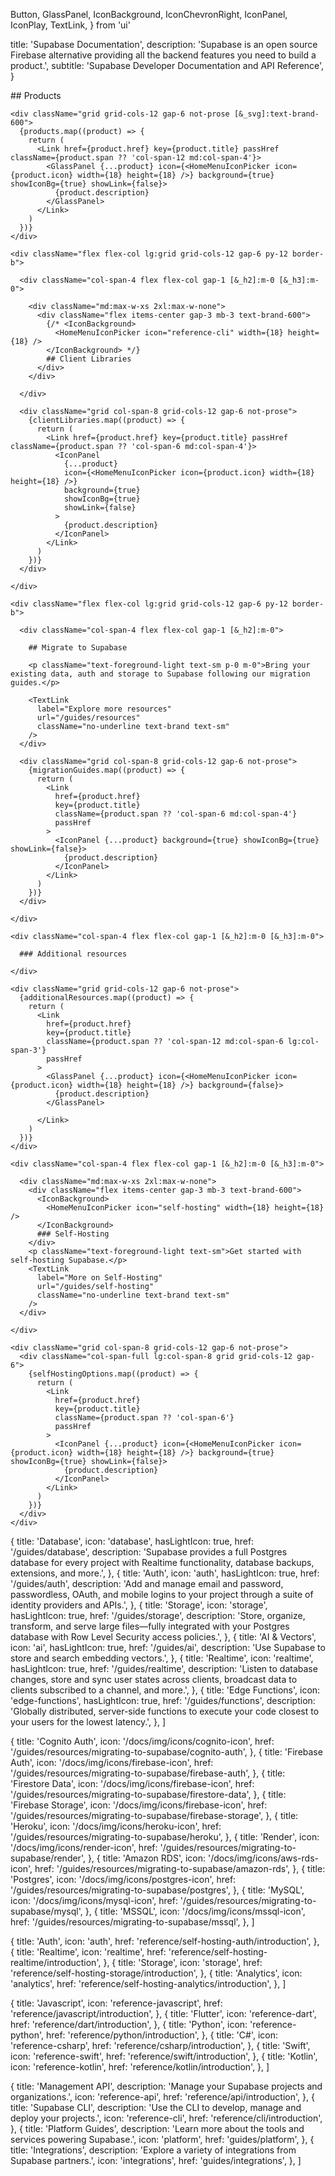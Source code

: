   Button,
  GlassPanel,
  IconBackground,
  IconChevronRight,
  IconPanel,
  IconPlay,
  TextLink,
} from 'ui'


  title: 'Supabase Documentation',
  description:
    'Supabase is an open source Firebase alternative providing all the backend features you need to build a product.',
  subtitle: 'Supabase Developer Documentation and API Reference',
}

<div className="flex flex-col">
  <div>
    <div className="max-w-xl">
      ## Products
    </div>

    <div className="grid grid-cols-12 gap-6 not-prose [&_svg]:text-brand-600">
      {products.map((product) => {
        return (
          <Link href={product.href} key={product.title} passHref className={product.span ?? 'col-span-12 md:col-span-4'}>
            <GlassPanel {...product} icon={<HomeMenuIconPicker icon={product.icon} width={18} height={18} />} background={true} showIconBg={true} showLink={false}>
              {product.description}
            </GlassPanel>
          </Link>
        )
      })}
    </div>

    <div className="flex flex-col lg:grid grid-cols-12 gap-6 py-12 border-b">

      <div className="col-span-4 flex flex-col gap-1 [&_h2]:m-0 [&_h3]:m-0">

        <div className="md:max-w-xs 2xl:max-w-none">
          <div className="flex items-center gap-3 mb-3 text-brand-600">
            {/* <IconBackground>
              <HomeMenuIconPicker icon="reference-cli" width={18} height={18} />
            </IconBackground> */}
            ## Client Libraries
          </div>
        </div>

      </div>

      <div className="grid col-span-8 grid-cols-12 gap-6 not-prose">
        {clientLibraries.map((product) => {
          return (
            <Link href={product.href} key={product.title} passHref  className={product.span ?? 'col-span-6 md:col-span-4'}>
              <IconPanel
                {...product}
                icon={<HomeMenuIconPicker icon={product.icon} width={18} height={18} />}
                background={true}
                showIconBg={true}
                showLink={false}
              >
                {product.description}
              </IconPanel>
            </Link>
          )
        })}
      </div>

    </div>

    <div className="flex flex-col lg:grid grid-cols-12 gap-6 py-12 border-b">

      <div className="col-span-4 flex flex-col gap-1 [&_h2]:m-0">

        ## Migrate to Supabase

        <p className="text-foreground-light text-sm p-0 m-0">Bring your existing data, auth and storage to Supabase following our migration guides.</p>

        <TextLink
          label="Explore more resources"
          url="/guides/resources"
          className="no-underline text-brand text-sm"
        />
      </div>

      <div className="grid col-span-8 grid-cols-12 gap-6 not-prose">
        {migrationGuides.map((product) => {
          return (
            <Link
              href={product.href}
              key={product.title}
              className={product.span ?? 'col-span-6 md:col-span-4'}
              passHref
            >
              <IconPanel {...product} background={true} showIconBg={true} showLink={false}>
                {product.description}
              </IconPanel>
            </Link>
          )
        })}
      </div>

    </div>

  </div>

  <div className="flex flex-col gap-6 py-12 border-b">

    <div className="col-span-4 flex flex-col gap-1 [&_h2]:m-0 [&_h3]:m-0">

      ### Additional resources

    </div>

    <div className="grid grid-cols-12 gap-6 not-prose">
      {additionalResources.map((product) => {
        return (
          <Link
            href={product.href}
            key={product.title}
            className={product.span ?? 'col-span-12 md:col-span-6 lg:col-span-3'}
            passHref
          >
            <GlassPanel {...product} icon={<HomeMenuIconPicker icon={product.icon} width={18} height={18} />} background={false}>
              {product.description}
            </GlassPanel>

          </Link>
        )
      })}
    </div>

  </div>

  <div className="flex flex-col lg:grid grid-cols-12 gap-6 py-12">

    <div className="col-span-4 flex flex-col gap-1 [&_h2]:m-0 [&_h3]:m-0">

      <div className="md:max-w-xs 2xl:max-w-none">
        <div className="flex items-center gap-3 mb-3 text-brand-600">
          <IconBackground>
            <HomeMenuIconPicker icon="self-hosting" width={18} height={18} />
          </IconBackground>
          ### Self-Hosting
        </div>
        <p className="text-foreground-light text-sm">Get started with self-hosting Supabase.</p>
        <TextLink
          label="More on Self-Hosting"
          url="/guides/self-hosting"
          className="no-underline text-brand text-sm"
        />
      </div>

    </div>

    <div className="grid col-span-8 grid-cols-12 gap-6 not-prose">
      <div className="col-span-full lg:col-span-8 grid grid-cols-12 gap-6">
        {selfHostingOptions.map((product) => {
          return (
            <Link
              href={product.href}
              key={product.title}
              className={product.span ?? 'col-span-6'}
              passHref
            >
              <IconPanel {...product} icon={<HomeMenuIconPicker icon={product.icon} width={18} height={18} />} background={true} showIconBg={true} showLink={false}>
                {product.description}
              </IconPanel>
            </Link>
          )
        })}
      </div>
    </div>

  </div>

</div>

  {
    title: 'Database',
    icon: 'database',
    hasLightIcon: true,
    href: '/guides/database',
    description:
      'Supabase provides a full Postgres database for every project with Realtime functionality, database backups, extensions, and more.',
  },
  {
    title: 'Auth',
    icon: 'auth',
    hasLightIcon: true,
    href: '/guides/auth',
    description:
      'Add and manage email and password, passwordless, OAuth, and mobile logins to your project through a suite of identity providers and APIs.',
  },
  {
    title: 'Storage',
    icon: 'storage',
    hasLightIcon: true,
    href: '/guides/storage',
    description:
      'Store, organize, transform, and serve large files—fully integrated with your Postgres database with Row Level Security access policies.',
  },
  {
    title: 'AI & Vectors',
    icon: 'ai',
    hasLightIcon: true,
    href: '/guides/ai',
    description: 'Use Supabase to store and search embedding vectors.',
  },
  {
    title: 'Realtime',
    icon: 'realtime',
    hasLightIcon: true,
    href: '/guides/realtime',
    description:
      'Listen to database changes, store and sync user states across clients, broadcast data to clients subscribed to a channel, and more.',
  },
  {
    title: 'Edge Functions',
    icon: 'edge-functions',
    hasLightIcon: true,
    href: '/guides/functions',
    description:
      'Globally distributed, server-side functions to execute your code closest to your users for the lowest latency.',
  },
]

  {
    title: 'Cognito Auth',
    icon: '/docs/img/icons/cognito-icon',
    href: '/guides/resources/migrating-to-supabase/cognito-auth',
  },
  {
    title: 'Firebase Auth',
    icon: '/docs/img/icons/firebase-icon',
    href: '/guides/resources/migrating-to-supabase/firebase-auth',
  },
  {
    title: 'Firestore Data',
    icon: '/docs/img/icons/firebase-icon',
    href: '/guides/resources/migrating-to-supabase/firestore-data',
  },
  {
    title: 'Firebase Storage',
    icon: '/docs/img/icons/firebase-icon',
    href: '/guides/resources/migrating-to-supabase/firebase-storage',
  },
  {
    title: 'Heroku',
    icon: '/docs/img/icons/heroku-icon',
    href: '/guides/resources/migrating-to-supabase/heroku',
  },
  {
    title: 'Render',
    icon: '/docs/img/icons/render-icon',
    href: '/guides/resources/migrating-to-supabase/render',
  },
  {
    title: 'Amazon RDS',
    icon: '/docs/img/icons/aws-rds-icon',
    href: '/guides/resources/migrating-to-supabase/amazon-rds',
  },
  {
    title: 'Postgres',
    icon: '/docs/img/icons/postgres-icon',
    href: '/guides/resources/migrating-to-supabase/postgres',
  },
  {
    title: 'MySQL',
    icon: '/docs/img/icons/mysql-icon',
    href: '/guides/resources/migrating-to-supabase/mysql',
  },
  {
    title: 'MSSQL',
    icon: '/docs/img/icons/mssql-icon',
    href: '/guides/resources/migrating-to-supabase/mssql',
  },
]

  {
    title: 'Auth',
    icon: 'auth',
    href: 'reference/self-hosting-auth/introduction',
  },
  {
    title: 'Realtime',
    icon: 'realtime',
    href: 'reference/self-hosting-realtime/introduction',
  },
  {
    title: 'Storage',
    icon: 'storage',
    href: 'reference/self-hosting-storage/introduction',
  },
  {
    title: 'Analytics',
    icon: 'analytics',
    href: 'reference/self-hosting-analytics/introduction',
  },
]

  {
    title: 'Javascript',
    icon: 'reference-javascript',
    href: 'reference/javascript/introduction',
  },
  {
    title: 'Flutter',
    icon: 'reference-dart',
    href: 'reference/dart/introduction',
  },
  {
    title: 'Python',
    icon: 'reference-python',
    href: 'reference/python/introduction',
  },
  {
    title: 'C#',
    icon: 'reference-csharp',
    href: 'reference/csharp/introduction',
  },
  {
    title: 'Swift',
    icon: 'reference-swift',
    href: 'reference/swift/introduction',
  },
  {
    title: 'Kotlin',
    icon: 'reference-kotlin',
    href: 'reference/kotlin/introduction',
  },
]

  {
    title: 'Management API',
    description: 'Manage your Supabase projects and organizations.',
    icon: 'reference-api',
    href: 'reference/api/introduction',
  },
  {
    title: 'Supabase CLI',
    description: 'Use the CLI to develop, manage and deploy your projects.',
    icon: 'reference-cli',
    href: 'reference/cli/introduction',
  },
  {
    title: 'Platform Guides',
    description: 'Learn more about the tools and services powering Supabase.',
    icon: 'platform',
    href: 'guides/platform',
  },
  {
    title: 'Integrations',
    description: 'Explore a variety of integrations from Supabase partners.',
    icon: 'integrations',
    href: 'guides/integrations',
  },
]


